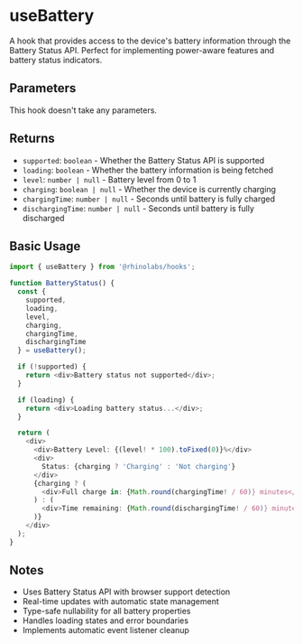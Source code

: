 # useBattery

A hook that provides access to the device's battery information through the Battery Status API. Perfect for implementing power-aware features and battery status indicators.

## Parameters

This hook doesn't take any parameters.

## Returns

- `supported`: `boolean` - Whether the Battery Status API is supported
- `loading`: `boolean` - Whether the battery information is being fetched
- `level`: `number | null` - Battery level from 0 to 1
- `charging`: `boolean | null` - Whether the device is currently charging
- `chargingTime`: `number | null` - Seconds until battery is fully charged
- `dischargingTime`: `number | null` - Seconds until battery is fully discharged

## Basic Usage

```typescript
import { useBattery } from '@rhinolabs/hooks';

function BatteryStatus() {
  const {
    supported,
    loading,
    level,
    charging,
    chargingTime,
    dischargingTime
  } = useBattery();

  if (!supported) {
    return <div>Battery status not supported</div>;
  }

  if (loading) {
    return <div>Loading battery status...</div>;
  }

  return (
    <div>
      <div>Battery Level: {(level! * 100).toFixed(0)}%</div>
      <div>
        Status: {charging ? 'Charging' : 'Not charging'}
      </div>
      {charging ? (
        <div>Full charge in: {Math.round(chargingTime! / 60)} minutes</div>
      ) : (
        <div>Time remaining: {Math.round(dischargingTime! / 60)} minutes</div>
      )}
    </div>
  );
}
```

## Notes

- Uses Battery Status API with browser support detection
- Real-time updates with automatic state management
- Type-safe nullability for all battery properties
- Handles loading states and error boundaries
- Implements automatic event listener cleanup
